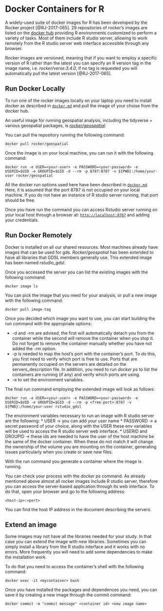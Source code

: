 # Docker Containers for R

A widely-used suite of docker images for R has been developed by the Rocker project [@RJ-2017-065]. 29 repositories of rocker's images are listed on the [docker hub](https://hub.docker.com/u/rocker/) providing R environments customized to perform a variety of tasks. Most of them include R studio server, allowing to work remotely from the R studio server web interface accessible through any browser.

Rocker images are versioned, meaning that if you want to employ a specific version of R rather than the latest you can specify an R version tag in the image name, i.e. *rocker/verse:3.4.0*, if no tag is requested you will automatically pull the latest version [@RJ-2017-065]. 

## Run Docker Locally

To run one of the rocker images locally on your laptop you need to install docker as described in [`docker.md`](06_docker.md) and pull the image of your choise from the docker hub. 

An useful image for running geospatial analysis, including the tidyverse + various geospatial packages, is [*rocker/geospatial*](https://hub.docker.com/r/rocker/geospatial):

 You can pull the repository running the following command:

```shell
docker pull rocker/geospatial
```

Once the image is on your local machine, you can run it with the following command:

```shell
docker run -e USER=<your-user> -e PASSWORD=<your-password> -e USERID=$UID -e GROUPID=$GID -d --rm -p 8787:8787 -v ${PWD}:/home/your-user rocker/geospatial
```
All the docker run options used here have been described in [`docker.md`](06_docker.md). Here, it is assumed that the port 8787 is not occupied on your local machine. If you do not have an instance of R studio server running, that port should be free.

Once you have run the command you can access Rstudio server running on your local host through a browser at: [`http://localhost:8787`](http://localhost:8787) and adding your credentials.

## Run Docker Remotely

Docker is installed on all our shared resources. Most machines already have images that can be used for gds. *Rocker/geospatial* has been extended to have all libraries that GDSL members generally use. This extended image has been named *rstudio_gdsl*.

Once you accessed the server you can list the existing images with the following command:

```shell
docker image ls
```
You can pick the image that you need for your analysis, or pull a new image with the following command:

```shell
docker pull image-tag
```
Once you decided which image you want to use, you can start building the run command with the appropriate options:

* -d and -rm are advised, the first will automatically detach you from the container while the second will remove the container when you stop it. Do not forget to remove the container manually whether you have not added the -rm option.
* -p is needed to map the host's port with the container's port. To do this, you first need to verify which port is free to use. Ports that are permanently occupied on the servers are detailed on the servers_description file. In addition, you need to run *docker ps* to list the containers are running (if any) and verify which ports are using.
* -e to set the environment variables.

The final run command employing the extended image will look as follows:
```shell
docker run -e USER=<your-user> -e PASSWORD=<your-password> -e USERID=$UID -e GROUPID=$GID -d --rm -p <free-port>:8787 -v ${PWD}:/home/your-user rstudio_gdsl
```

The environment variables necessary to run an image with R studio server are the following:
* USER -> you can add your user name
* PASSWORD -> a secret password of your choice, along with the USER these env variables will be used to access the R studio server web interface.
* USERID and GROUPID -> these ids are needed to have the user of the host machine be the same of the docker container. When these do not match it will change the ownership of the volume you are mounting on the container, generating issues particularly when you create or save new files. 

With the run command you generate a container where the image is running. 

You can check your process with the *docker ps* command. As already mentioned above almost all rocker images include R studio server, therefore you can access the server-based application through its web interface. To do that, open your browser and go to the following address:
```shell
<host-ip>:<port>
``` 
You can find the host IP address in the document describing the servers.

## Extend an image

Some images may not have all the libraries needed for your study. In that case you can extend the image with new libraries. Sometimes you can simply install a library from the R studio interface and it works with no errors. More frequently you will need to add some dependencies to make the installation work.

To do that you need to access the container's shell with the following command:

```shell
docker exec -it <mycontainer> bash
```

Once you have installed the packages and dependences you need, you can save it by creating a new image through the commit command:

```shell
docker commit -m "commit message" <container id> <new image name>
```



